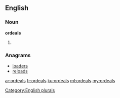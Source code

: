 ==English==

===Noun===
'''ordeals'''

# {{plural of|ordeal}}

===Anagrams===
* [[loaders#English|loaders]]
* [[reloads#English|reloads]]

[[Category:English plurals]]

[[ar:ordeals]]
[[fr:ordeals]]
[[ku:ordeals]]
[[ml:ordeals]]
[[my:ordeals]]